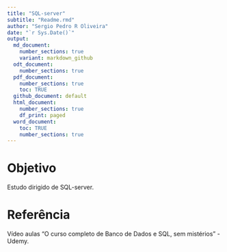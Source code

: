 ```yaml
---
title: "SQL-server"
subtitle: "Readme.rmd"
author: "Sergio Pedro R Oliveira"
date: "`r Sys.Date()`"
output:
  md_document:
    number_sections: true
    variant: markdown_github
  odt_document:
    number_sections: true
  pdf_document:
    number_sections: true
    toc: TRUE
  github_document: default
  html_document:
    number_sections: true
    df_print: paged
  word_document:
    toc: TRUE
    number_sections: true
---
```


\newpage

# Objetivo

Estudo dirigido de SQL-server.

# Referência

Vídeo aulas "O curso completo de Banco de Dados e SQL, sem mistérios" - Udemy.

\newpage
